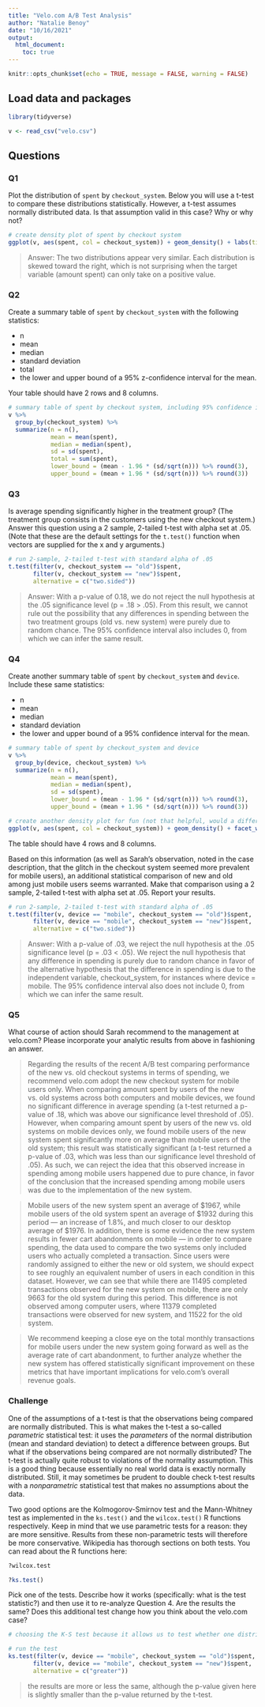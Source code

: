 ```yaml
---
title: "Velo.com A/B Test Analysis"
author: "Natalie Benoy"
date: "10/16/2021"
output: 
  html_document:
    toc: true
---
```


```r
knitr::opts_chunk$set(echo = TRUE, message = FALSE, warning = FALSE)

```

<!-- Note:   -->

<!-- These instructions are commented out and will not display when you knit your RMarkdown document. -->

<!-- - Change the information in the yaml header above:  title, author, data. -->
<!-- - Make sure output is html_document. -->
<!-- - Once you are finished coding, **run each chunk individually to make sure there are no errors**.  (If necessary fix your code.) Once your code is error-free, click "knit" on the menu above. Your document should compile to HTML, provided that you have output set to "html_document." -->
<!-- - In the code chunk above ("setup") echo is set to TRUE.  This means that the code in your chunks will be displayed, along with the results, in your compiled document. -->

## Load data and packages

```r
library(tidyverse)

v <- read_csv("velo.csv")

```

## Questions

### Q1

Plot the distribution of `spent` by `checkout_system`.  Below you will use a t-test to compare these distributions statistically.  However, a t-test assumes normally distributed data.  Is that assumption valid in this case?  Why or why not?


```r
# create density plot of spent by checkout system
ggplot(v, aes(spent, col = checkout_system)) + geom_density() + labs(title = "Amount spent by checkout system")

```

> Answer: The two distributions appear very similar. Each distribution is skewed toward the right, which is not surprising when the target variable (amount spent) can only take on a positive value.

### Q2

Create a summary table of `spent` by `checkout_system` with the following statistics:

- n
- mean
- median
- standard deviation
- total 
- the lower and upper bound of a 95% z-confidence interval for the mean.

Your table should have 2 rows and 8 columns.

```r
# summary table of spent by checkout system, including 95% confidence intervals
v %>%
  group_by(checkout_system) %>%
  summarize(n = n(),
            mean = mean(spent),
            median = median(spent),
            sd = sd(spent),
            total = sum(spent),
            lower_bound = (mean - 1.96 * (sd/sqrt(n))) %>% round(3),
            upper_bound = (mean + 1.96 * (sd/sqrt(n))) %>% round(3))

```

###  Q3

Is average spending significantly higher in the treatment group?  (The treatment group consists in the customers using the new checkout system.)  Answer this question using a 2 sample, 2-tailed t-test with alpha set at .05. (Note that these are the default settings for the `t.test()` function when vectors are supplied for the x and y arguments.)

```r
# run 2-sample, 2-tailed t-test with standard alpha of .05
t.test(filter(v, checkout_system == "old")$spent,
       filter(v, checkout_system == "new")$spent,
       alternative = c("two.sided"))
```

> Answer: With a p-value of 0.18, we do not reject the null hypothesis at the .05 significance level (p = .18 > .05). From this result, we cannot rule out the possibility that any differences in spending between the two treatment groups (old vs. new system) were purely due to random chance. The 95% confidence interval also includes 0, from which we can infer the same result.

### Q4

Create another summary table of `spent` by `checkout_system` and `device`.  Include these same statistics:

- n
- mean
- median
- standard deviation
- the lower and upper bound of a 95% confidence interval for the mean.

```r
# summary table of spent by checkout_system and device
v %>%
  group_by(device, checkout_system) %>%
  summarize(n = n(),
            mean = mean(spent),
            median = median(spent),
            sd = sd(spent),
            lower_bound = (mean - 1.96 * (sd/sqrt(n))) %>% round(3),
            upper_bound = (mean + 1.96 * (sd/sqrt(n))) %>% round(3))

# create another density plot for fun (not that helpful, would a different plot be better?)
ggplot(v, aes(spent, col = checkout_system)) + geom_density() + facet_wrap(~device) + labs(title = "Amount spent by checkout system and device")
```

The table should have 4 rows and 8 columns.  

Based on this information (as well as Sarah's observation, noted in the case description, that the glitch in the checkout system seemed more prevalent for mobile users), an additional statistical comparison of new and old among just mobile users seems warranted. Make that comparison using a 2 sample, 2-tailed t-test with alpha set at .05.  Report your results.


```r
# run 2-sample, 2-tailed t-test with standard alpha of .05
t.test(filter(v, device == "mobile", checkout_system == "old")$spent,
       filter(v, device == "mobile", checkout_system == "new")$spent,
       alternative = c("two.sided"))

```

> Answer: With a p-value of .03, we reject the null hypothesis at the .05 significance level (p = .03 < .05). We reject the null hypothesis that any difference in spending is purely due to random chance in favor of the alternative hypothesis that the difference in spending is due to the independent variable, checkout_system, for instances where device = mobile. The 95% confidence interval also does not include 0, from which we can infer the same result.

### Q5

What course of action should Sarah recommend to the management at velo.com? Please incorporate your analytic results from above in fashioning an answer.

> Regarding the results of the recent A/B test comparing performance of the new vs. old checkout systems in terms of spending, we recommend velo.com adopt the new checkout system for mobile users only. When comparing amount spent by users of the new vs. old systems across both computers and mobile devices, we found no significant difference in average spending (a t-test returned a p-value of .18, which was above our significance level threshold of .05). However, when comparing amount spent by users of the new vs. old systems on mobile devices only, we found mobile users of the new system spent significantly more on average than mobile users of the old system; this result was statistically significant (a t-test returned a p-value of .03, which was less than our significance level threshold of .05). As such, we can reject the idea that this observed increase in spending among mobile users happened due to pure chance, in favor of the conclusion that the increased spending among mobile users was due to the implementation of the new system.

> Mobile users of the new system spent an average of $1967, while mobile users of the old system spent an average of $1932 during this period — an increase of 1.8%, and much closer to our desktop average of $1976. In addition, there is some evidence the new system results in fewer cart abandonments on mobile — in order to compare spending, the data used to compare the two systems only included users who actually completed a transaction. Since users were randomly assigned to either the new or old system, we should expect to see roughly an equivalent number of users in each condition in this dataset. However, we can see that while there are 11495 completed transactions observed for the new system on mobile, there are only 9663 for the old system during this period. This difference is not observed among computer users, where 11379 completed transactions were observed for new system, and 11522 for the old system.

> We recommend keeping a close eye on the total monthly transactions for mobile users under the new system going forward as well as the average rate of cart abandonment, to further analyze whether the new system has offered statistically significant improvement on these metrics that have important implications for velo.com's overall revenue goals. 

### Challenge

One of the assumptions of a t-test is that the observations being compared are normally distributed.  This is what makes the t-test a so-called *parametric* statistical test: it uses the *parameters* of the normal distribution (mean and standard deviation) to detect a difference between groups. But what if the observations being compared are not normally distributed? The t-test is actually quite robust to violations of the normality assumption. This is a good thing because essentially no real world data is exactly normally distributed. Still, it may sometimes be prudent to double check t-test results with a *nonparametric* statistical test that makes no assumptions about the data.

Two good options are the Kolmogorov-Smirnov test and the Mann-Whitney test as implemented in the `ks.test()` and the `wilcox.test()` R functions respectively.  Keep in mind that we use parametric tests for a reason: they are more sensitive. Results from these non-parametric tests will therefore be more conservative. Wikipedia has thorough sections on both tests.  You can read about the R functions here:

```r
?wilcox.test

?ks.test()
```

Pick one of the tests.  Describe how it works (specifically:  what is the test statistic?) and then use it to re-analyze Question 4.  Are the results the same? Does this additional test change how you think about the velo.com case?

```r
# choosing the K-S test because it allows us to test whether one distribution is larger or smaller than another, as opposed to whether one distribution is merely different from another.
```

```r
# run the test
ks.test(filter(v, device == "mobile", checkout_system == "old")$spent,
       filter(v, device == "mobile", checkout_system == "new")$spent,
       alternative = c("greater"))
```
> the results are more or less the same, although the p-value given here is slightly smaller than the p-value returned by the t-test.
